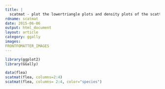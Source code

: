 ---
title: |
  scatmat - plot the lowertriangle plots and density plots of the scatter plot matrix.
rdname: scatmat
date: 2015-06-06
output: html_document
layout: article
category: ggally
images:
FRONTFOMATTER_IMAGES
---

```{r, echo = FALSE, message = FALSE}
library(ggplot2)
library(GGally)
```

```{r scatmat, cache = TRUE}

data(flea)
scatmat(flea, columns=2:4)
scatmat(flea, columns= 2:4, color="species")



```